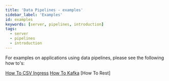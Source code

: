 ```yaml
---
title: 'Data Pipelines - examples'
sidebar_label: 'Examples'
id: examples
keywords: [server, pipelines, introduction]
tags:
  - server
  - pipelines
  - introduction
---
```


For examples on applications using data pipelines, please see the following how to's:

[How To CSV Ingress](how-to/ht-ingest-csv)
[How To Kafka](how-to/ht-consume-kafka)
[How To Rest]
